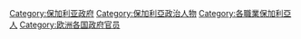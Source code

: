 [[Category:保加利亚政府|Category:保加利亚政府]]
[[Category:保加利亞政治人物|Category:保加利亞政治人物]]
[[Category:各職業保加利亞人|Category:各職業保加利亞人]]
[[Category:欧洲各国政府官员|Category:欧洲各国政府官员]]